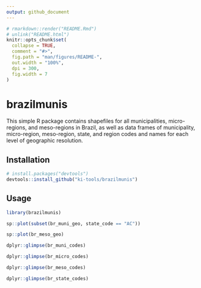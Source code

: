 ```yaml
---
output: github_document
---
```


<!-- README.md is generated from README.Rmd. Please edit that file -->

```r
# rmarkdown::render("README.Rmd")
# unlink("README.html")
knitr::opts_chunk$set(
  collapse = TRUE,
  comment = "#>",
  fig.path = "man/figures/README-",
  out.width = "100%",
  dpi = 300,
  fig.width = 7
)
```
# brazilmunis

This simple R package contains shapefiles for all municipalities, micro-regions, and meso-regions in Brazil, as well as data frames of municipality, micro-region, meso-region, state, and region codes and names for each level of geographic resolution.

## Installation

```r
# install.packages("devtools")
devtools::install_github("ki-tools/brazilmunis")
```

## Usage ##

```r
library(brazilmunis)

sp::plot(subset(br_muni_geo, state_code == "AC"))
```

```r
sp::plot(br_meso_geo)
```

```r
dplyr::glimpse(br_muni_codes)
```

```r
dplyr::glimpse(br_micro_codes)
```

```r
dplyr::glimpse(br_meso_codes)
```

```r
dplyr::glimpse(br_state_codes)
```
